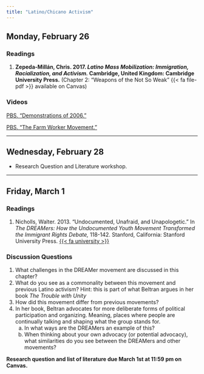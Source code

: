 ```yaml
---
title: "Latino/Chicano Activism"
---
```


## Monday, February 26

### Readings 

1. **Zepeda-Millán, Chris. 2017. *Latino Mass Mobilization: Immigration, Racialization, and Activism.* Cambridge, United Kingdom: Cambridge University Press.** (Chapter 2: "Weapons of the Not So Weak" {{< fa file-pdf >}} available on Canvas)

### Videos

[PBS. "Demonstrations of 2006."](https://gpb.pbslearningmedia.org/resource/04e09a79-4fb1-4b21-b2a9-221a180df8ae/demonstrations-of-2006/)

[PBS. "The Farm Worker Movement."](https://gpb.pbslearningmedia.org/resource/df492426-ffec-4eef-bed1-caca19c08b41/the-farm-worker-movement/)

---


## Wednesday, February 28

- Research Question and Literature workshop.



---


## Friday, March 1

### Readings 

1. Nicholls, Walter. 2013. "Undocumented, Unafraid, and Unapologetic." In *The DREAMers: How the Undocumented Youth Movement Transformed the Immigrant Rights Debate,* 118-142. Stanford, California: Stanford University Press. [{{< fa university >}}](https://search.ebscohost.com/login.aspx?direct=true&AuthType=shib&db=nlebk&AN=713555&site=eds-live&scope=site&custid=asc1&ebv=EB&ppid=pp_118)

### Discussion Questions

1. What challenges in the DREAMer movement are discussed in this chapter?
2. What do you see as a commonality between this movement and previous Latino activism? Hint: this is part of what Beltran argues in her book *The Trouble with Unity*
3. How did this movement differ from previous movements?
4. In her book, Beltran advocates for more deliberate forms of political participation and organizing. Meaning, places where people are continually talking and shaping what the group stands for.
    a. In what ways are the DREAMers an example of this?
    b. When thinking about your own advocacy (or potential advocacy), what similarities do you see between the DREAMers and other movements?



**Research question and list of literature due March 1st at 11:59 pm on Canvas.**
 
